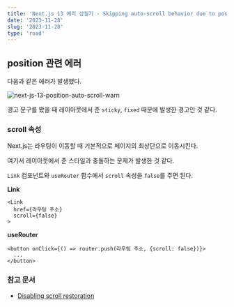 ```yaml
---
title: 'Next.js 13 에러 삽질기 - Skipping auto-scroll behavior due to position: sticky or position: fixed on element'
date: '2023-11-28'
slug: '2023-11-28'
type: 'road'
---
```


## position 관련 에러

다음과 같은 에러가 발생했다.

<Image
  src="https://raw.githubusercontent.com/jgjgill/blog/main/roads/images/next-js-13-position-auto-scroll-warn.png"
  alt="next-js-13-position-auto-scroll-warn"
/>

경고 문구를 봤을 때 레이아웃에서 준 `sticky`, `fixed` 때문에 발생한 경고인 것 같다.

### scroll 속성

Next.js는 라우팅이 이동할 때 기본적으로 페이지의 최상단으로 이동시킨다.

여기서 레이아웃에서 준 스타일과 충돌하는 문제가 발생한 것 같다.

`Link` 컴포넌트와 `useRouter` 함수에서 `scroll` 속성을 `false`를 주면 된다.

**Link**

```tsx
<Link
  href={라우팅 주소}
  scroll={false}
>
```

**useRouter**

```tsx
<button onClick={() => router.push(라우팅 주소, {scroll: false})}>
  ...
</button>
```

### 참고 문서

- [Disabling scroll restoration](https://nextjs.org/docs/app/api-reference/functions/use-router#disabling-scroll-restoration)
